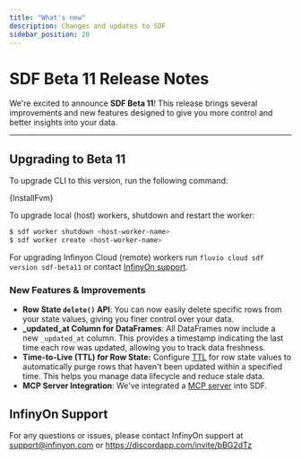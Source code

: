 ```yaml
---
title: "What's new"
description: Changes and updates to SDF
sidebar_position: 20
---
```



# SDF Beta 11 Release Notes

We're excited to announce **SDF Beta 11**! This release brings several improvements and new features designed to give you more control and better insights into your data.

---

## Upgrading to Beta 11

To upgrade CLI to this version, run the following command:

<CodeBlock language="bash">{InstallFvm}</CodeBlock>

To upgrade local (host) workers, shutdown and restart the worker:

```bash
$ sdf worker shutdown <host-worker-name>
$ sdf worker create <host-worker-name>
```

For upgrading Infinyon Cloud (remote) workers run `fluvio cloud sdf version sdf-beta11` or contact [InfinyOn support](#infinyon-support).

### New Features & Improvements

- **Row State `delete()` API**: You can now easily delete specific rows from your state values, giving you finer control over your data.
- **_updated_at Column for DataFrames**: All DataFrames now include a new `_updated_at` column. This provides a timestamp indicating the last time each row was updated, allowing you to track data freshness.
- **Time-to-Live (TTL) for Row State:** Configure [TTL] for row state values to automatically purge rows that haven't been updated within a specified time. This helps you manage data lifecycle and reduce stale data.
- **MCP Server Integration**: We've integrated a [MCP server] into SDF.

## InfinyOn Support

For any questions or issues, please contact InfinyOn support at support@infinyon.com  or https://discordapp.com/invite/bBG2dTz

[TTL]: concepts/ttl.mdx
[MCP server]: mcp.mdx